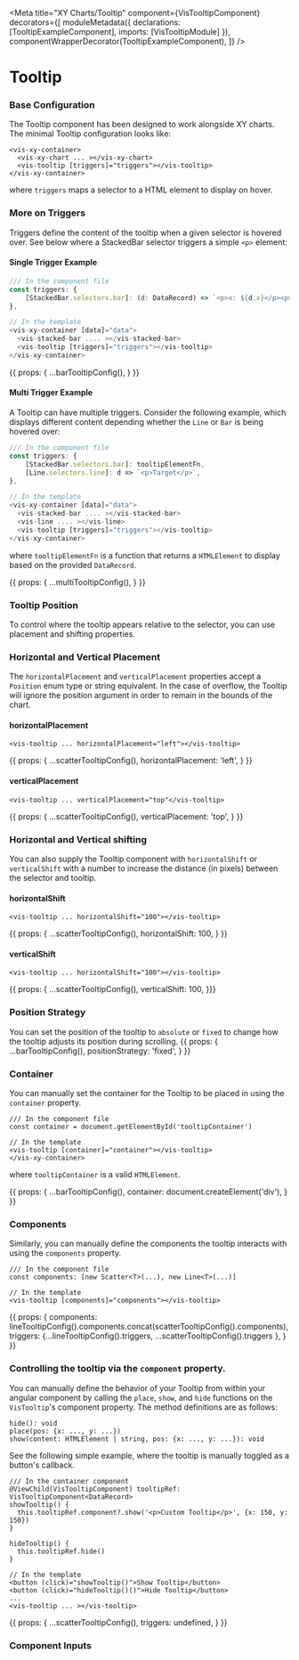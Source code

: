 
<Meta
  title="XY Charts/Tooltip"
  component={VisTooltipComponent}
  decorators={[
    moduleMetadata({ declarations: [TooltipExampleComponent], imports: [VisTooltipModule] }),
    componentWrapperDecorator(TooltipExampleComponent),
  ]}
/>

<style>{``}</style>

# Tooltip
### Base Configuration
The Tooltip component has been designed to work alongside XY charts. The minimal Tooltip configuration looks like:
```angular2html
<vis-xy-container>
  <vis-xy-chart ... ></vis-xy-chart>
  <vis-tooltip [triggers]="triggers"></vis-tooltip>
</vis-xy-container>
```
where `triggers` maps a selector to a HTML element to display on hover.

### More on Triggers
Triggers define the content of the tooltip when a given selector is hovered over. See below where a StackedBar selector
triggers a simple `<p>` element:

#### Single Trigger Example
```javascript
/// In the component file
const triggers: {
    [StackedBar.selectors.bar]: (d: DataRecord) => `<p>x: ${d.x}</p><p>y: ${d.y}</p>`,
},

// In the template
<vis-xy-container [data]="data">
  <vis-stacked-bar .... ></vis-stacked-bar>
  <vis-tooltip [triggers]="triggers"></vis-tooltip>
</vis-xy-container>
```
<Story name="Simple Tooltip">
  {{
    props: {
      ...barTooltipConfig(),
    }
  }}
</Story>

#### Multi Trigger Example
A Tooltip can have multiple triggers. Consider the following example, which displays different content depending whether the `Line` or
`Bar` is being hovered over:

```javascript
/// In the component file
const triggers: {
    [StackedBar.selectors.bar]: tooltipElementFn,
    [Line.selectors.line]: d => `<p>Target</p>`,
},

// In the template
<vis-xy-container [data]="data">
  <vis-stacked-bar .... ></vis-stacked-bar>
  <vis-line .... ></vis-line>
  <vis-tooltip [triggers]="triggers"></vis-tooltip>
</vis-xy-container>
```
where `tooltipElementFn` is a function that returns a `HTMLElement` to display based on the provided `DataRecord`.

<Story name="Triggers">
  {{
    props: {
      ...multiTooltipConfig(),
    }
  }}
</Story>

### Tooltip Position
To control where the tooltip appears relative to the selector, you can use placement and shifting properties.

### Horizontal and Vertical Placement
The `horizontalPlacement` and `verticalPlacement` properties accept a `Position` enum type or string equivalent. In the case of
overflow, the Tooltip will ignore the position argument in order to remain in the bounds of the chart.

#### horizontalPlacement
```angular2html
<vis-tooltip ... horizontalPlacement="left"></vis-tooltip>
```
<Story name="Horizontal Placement">
  {{
    props: {
      ...scatterTooltipConfig(),
      horizontalPlacement: 'left',
    }
  }}
</Story>

#### verticalPlacement
```angular2html
<vis-tooltip ... verticalPlacement="top"</vis-tooltip>
```
<Story name="Vertical Placement">
  {{
    props: {
      ...scatterTooltipConfig(),
      verticalPlacement: 'top',
    }
  }}
</Story>

### Horizontal and Vertical shifting
You can also supply the Tooltip component with `horizontalShift` or `verticalShift` with a number to increase the distance (in pixels) between
the selector and tooltip.
#### horizontalShift
```angular2html
<vis-tooltip ... horizontalShift="100"></vis-tooltip>
```
<Story name="Horizontal Shift">
  {{
    props: {
      ...scatterTooltipConfig(),
      horizontalShift: 100,
    }
  }}
</Story>

#### verticalShift
```angular2html
<vis-tooltip ... horizontalShift="100"></vis-tooltip>
```
<Story name="Vertical Shift">
  {{ props: {
    ...scatterTooltipConfig(),
    verticalShift: 100,
  }}}
</Story>

### Position Strategy
You can set the position of the tooltip to `absolute` or `fixed` to change how the tooltip adjusts its position during scrolling.
<Story name="Position Strategy">
  {{
    props: {
      ...barTooltipConfig(),
      positionStrategy: 'fixed',
    }
  }}
</Story>

### Container
You can manually set the container for the Tooltip to be placed in using the `container` property.

```angular2html
/// In the component file
const container = document.getElementById('tooltipContainer')

// In the template
<vis-tooltip [container]="container"></vis-tooltip>
</vis-xy-container>
```
where `tooltipContainer` is a valid `HTMLElement`.

<Story name="Container">
  {{
    props: {
      ...barTooltipConfig(),
      container: document.createElement('div'),
    }
  }}
</Story>

### Components
Similarly, you can manually define the components the tooltip interacts with using the `components` property.

```angular2html
/// In the component file
const components: [new Scatter<T>(...), new Line<T>(...)]

// In the template
<vis-tooltip [components]="components"></vis-tooltip>
```

<Story name="Components">
  {{
    props: {
      components: lineTooltipConfig().components.concat(scatterTooltipConfig().components),
      triggers: {...lineTooltipConfig().triggers, ...scatterTooltipConfig().triggers },
    }
  }}
</Story>

### Controlling the tooltip via the `component` property.
You can manually define the behavior of your Tooltip from within your angular component by calling the `place`, `show`, and `hide` functions
on the `VisTooltip`'s component property. The method definitions are as follows:

`hide(): void`<br/>
`place(pos: {x: ..., y: ...})`<br/>
`show(content: HTMLElement | string, pos: {x: ..., y: ...}): void`<br/>

See the following simple example, where the tooltip is manually toggled as a button's callback.

```angular2html
/// In the container component
@ViewChild(VisTooltipComponent) tooltipRef: VisTooltipComponent<DataRecord>
showTooltip() {
  this.tooltipRef.component?.show('<p>Custom Tooltip</p>', {x: 150, y: 150})
}

hideTooltip() {
  this.tooltipRef.hide()
}

// In the template
<button (click)="showTooltip()">Show Tooltip</button>
<button (click)="hideTooltip()()">Hide Tooltip</button>
...
<vis-tooltip ... ></vis-tooltip>
```
<Story name="Custom Behavior">
  {{
    props: {
      ...scatterTooltipConfig(),
      triggers: undefined,
    }
  }}
</Story>

### Component Inputs
<ArgsTable of={VisTooltipComponent} />
